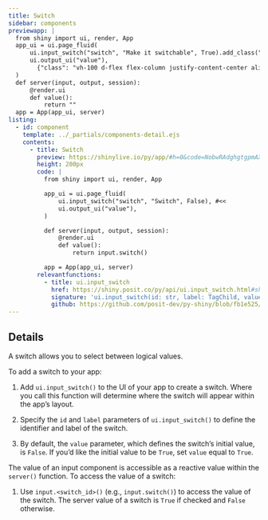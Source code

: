 ```yaml
---
title: Switch
sidebar: components
previewapp: |
  from shiny import ui, render, App
  app_ui = ui.page_fluid(
      ui.input_switch("switch", "Make it switchable", True).add_class("mb-0"), 
      ui.output_ui("value"),
        {"class": "vh-100 d-flex flex-column justify-content-center align-items-center px-4"}
  )
  def server(input, output, session):
      @render.ui
      def value():
          return ""
  app = App(app_ui, server)
listing:
  - id: component
    template: ../_partials/components-detail.ejs
    contents:
      - title: Switch
        preview: https://shinylive.io/py/app/#h=0&code=NobwRAdghgtgpmAXGKAHVA6VBPMAaMAYwHsIAXOcpMAMwCdiYACAZwAsBLCbJjmVYnTJMArhzxM6lACZw6EgILoAOhFVpUAfTFMAvKI5YoAcziaaAGzHSAFKqYODGLqhFlNLAO4cyhNnbAvHz9lfCZQgGVvXzZQiQAVOhE4AEo8e0cxDGI3V3cxAIA3KCs4ULTVFIwoaWlNQgsoFhYA1ABaAFZy1VVZGlY5QrkbFzcJHLI8iRY4Zo5SFMQMhwABCbzlphWpCFk6DDFNvqZi0ptFzcdJODIROgheCDyMIJjznuh0PSYlVBsNbTiAZ0IZ0FJgAC+AF0gA
        height: 200px
        code: |
          from shiny import ui, render, App

          app_ui = ui.page_fluid(
              ui.input_switch("switch", "Switch", False), #<<
              ui.output_ui("value"),
          )

          def server(input, output, session):
              @render.ui
              def value():
                  return input.switch()

          app = App(app_ui, server)
        relevantfunctions:
          - title: ui.input_switch
            href: https://shiny.posit.co/py/api/ui.input_switch.html#shiny.ui.input_switch
            signature: 'ui.input_switch(id: str, label: TagChild, value: bool = False, width: Optional = None)'
            github: https://github.com/posit-dev/py-shiny/blob/fb1e525/shiny/ui/_input_check_radio.py#L88-L133
---
```


:::{#component}
:::

## Details

A switch allows you to select between logical values.

To add a switch to your app:

  1. Add `ui.input_switch()` to the UI of your app to create a switch. Where you call this function will determine where the switch will appear within the app's layout. 

  2. Specify the `id` and `label` parameters of `ui.input_switch()` to define the identifier and label of the switch. 

  3. By default, the `value` parameter, which defines the switch's initial value, is `False`. If you'd like the initial value to be `True`, set `value` equal to `True`.

The value of an input component is accessible as a reactive value within the `server()` function. To access the value of a switch:

  1. Use `input.<switch_id>()` (e.g., `input.switch()`) to access the value of the switch. The server value of a switch is `True` if checked and `False` otherwise. 
